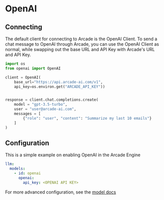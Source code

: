 # OpenAI

## Connecting

The default client for connecting to Arcade is the OpenAI Client. To send a chat message to OpenAI through Arcade, you can use the OpenAI
Client as normal, while swapping out the base URL and API Key with Arcade's URL and API Key.

```python
import os
from openai import OpenAI

client = OpenAI(
    base_url="https://api.arcade-ai.com/v1",
    api_key=os.environ.get("ARCADE_API_KEY"))


response = client.chat.completions.create(
    model = "gpt-3.5-turbo",
    user = "user@arcade-ai.com",
    messages = [
        {"role": "user", "content": "Summarize my last 10 emails"}
    ]
)
```

## Configuration

This is a simple example on enabling OpenAI in the Arcade Engine

```yaml
llm:
  models:
    - id: openai
      openai:
        api_key: <OPENAI API KEY>
```

For more advanced configuration, see the [model docs](/home/configure/models#openai)

